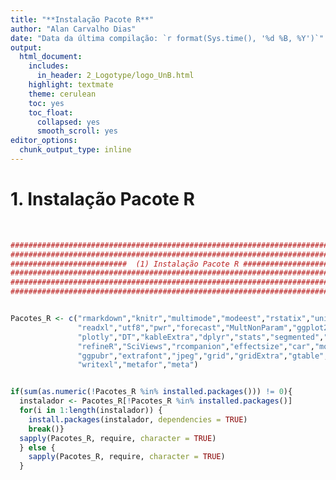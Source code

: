 ---
title: "**Instalação Pacote R**"
author: "Alan Carvalho Dias"
date: "Data da última compilação: `r format(Sys.time(), '%d %B, %Y')`"
output:
  html_document:
    includes:
      in_header: 2_Logotype/logo_UnB.html
    highlight: textmate
    theme: cerulean
    toc: yes
    toc_float:
      collapsed: yes
      smooth_scroll: yes
editor_options:
  chunk_output_type: inline
---


# 1. Instalação Pacote R 

<br>  

```{r Informações,message=FALSE}

################################################################################
################################################################################
##########################  (1) Instalação Pacote R ############################
################################################################################
################################################################################
################################################################################


Pacotes_R <- c("rmarkdown","knitr","multimode","modeest","rstatix","univOutl",
               "readxl","utf8","pwr","forecast","MultNonParam","ggplot2","earth",
               "plotly","DT","kableExtra","dplyr","stats","segmented","caret",
               "refineR","SciViews","rcompanion","effectsize","car","moments",
               "ggpubr","extrafont","jpeg","grid","gridExtra","gtable",
               "writexl","metafor","meta")


if(sum(as.numeric(!Pacotes_R %in% installed.packages())) != 0){
  instalador <- Pacotes_R[!Pacotes_R %in% installed.packages()]
  for(i in 1:length(instalador)) {
    install.packages(instalador, dependencies = TRUE)
    break()}
  sapply(Pacotes_R, require, character = TRUE)
  } else {
    sapply(Pacotes_R, require, character = TRUE)
  }

```

